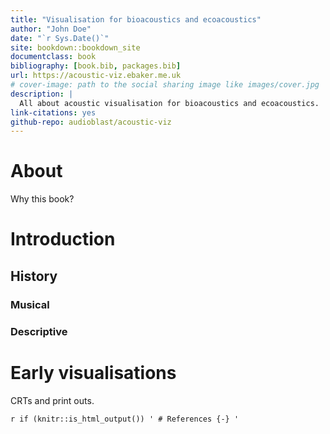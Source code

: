 ```yaml
--- 
title: "Visualisation for bioacoustics and ecoacoustics"
author: "John Doe"
date: "`r Sys.Date()`"
site: bookdown::bookdown_site
documentclass: book
bibliography: [book.bib, packages.bib]
url: https://acoustic-viz.ebaker.me.uk
# cover-image: path to the social sharing image like images/cover.jpg
description: |
  All about acoustic visualisation for bioacoustics and ecoacoustics.
link-citations: yes
github-repo: audioblast/acoustic-viz
---
```


# About

Why this book?


<!--chapter:end:index.Rmd-->

# Introduction {#intro}

## History {#intro-history}

### Musical

### Descriptive

<!--chapter:end:01-intro.Rmd-->

# Early visualisations {#early-viz}

CRTs and print outs.

<!--chapter:end:02-early-viz.Rmd-->

`r if (knitr::is_html_output()) '
# References {-}
'`

<!--chapter:end:07-references.Rmd-->


